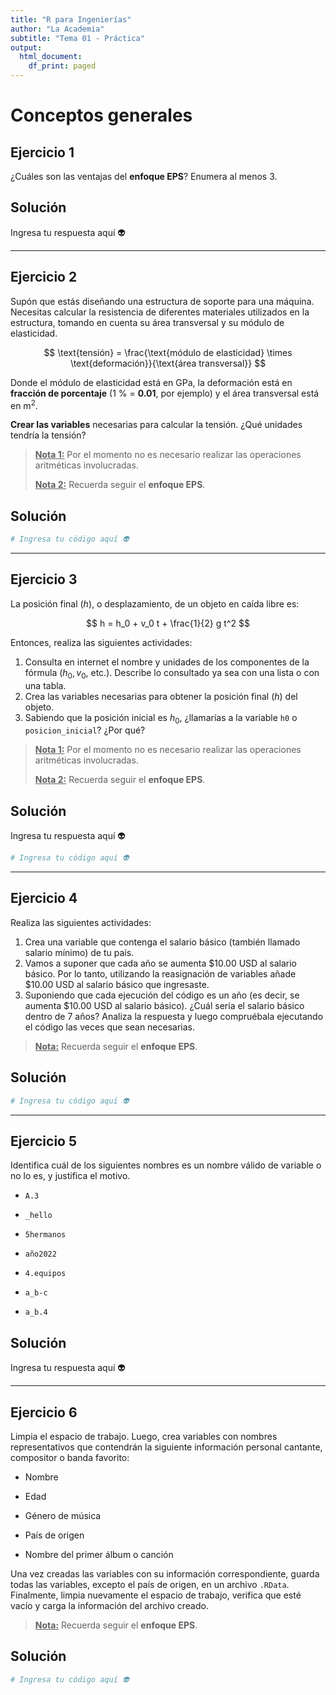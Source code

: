 ```yaml
---
title: "R para Ingenierías"
author: "La Academia"
subtitle: "Tema 01 - Práctica"
output:
  html_document:
    df_print: paged
---
```


# Conceptos generales

## Ejercicio 1

¿Cuáles son las ventajas del **enfoque EPS**? Enumera al menos 3.

## Solución

Ingresa tu respuesta aquí 👽

------------------------------------------------------------------------

## Ejercicio 2

Supón que estás diseñando una estructura de soporte para una máquina. Necesitas calcular la resistencia de diferentes materiales utilizados en la estructura, tomando en cuenta su área transversal y su módulo de elasticidad.

$$ \text{tensión} = \frac{\text{módulo de elasticidad} \times \text{deformación}}{\text{área transversal}} $$

Donde el módulo de elasticidad está en GPa, la deformación está en **fracción de porcentaje** (1 % = **0.01**, por ejemplo) y el área transversal está en m^2^.

**Crear las variables** necesarias para calcular la tensión. ¿Qué unidades tendría la tensión?

> [**Nota 1:**]{.underline} Por el momento no es necesario realizar las operaciones aritméticas involucradas.
>
> [**Nota 2:**]{.underline} Recuerda seguir el **enfoque EPS**.

## Solución

```r
# Ingresa tu código aquí 👽
```

------------------------------------------------------------------------

## Ejercicio 3

La posición final $(h)$, o desplazamiento, de un objeto en caída libre es:

$$
h = h_0 + v_0 t + \frac{1}{2} g t^2
$$

Entonces, realiza las siguientes actividades:

1.  Consulta en internet el nombre y unidades de los componentes de la fórmula $(h_0, v_0$, etc.). Describe lo consultado ya sea con una lista o con una tabla.
2.  Crea las variables necesarias para obtener la posición final $(h)$ del objeto.
3.  Sabiendo que la posición inicial es $h_0$, ¿llamarías a la variable `h0` o `posicion_inicial`? ¿Por qué?

> [**Nota 1:**]{.underline} Por el momento no es necesario realizar las operaciones aritméticas involucradas.
>
> [**Nota 2:**]{.underline} Recuerda seguir el **enfoque EPS**.

## Solución

Ingresa tu respuesta aquí 👽

```r
# Ingresa tu código aquí 👽
```

------------------------------------------------------------------------

## Ejercicio 4

Realiza las siguientes actividades:

1.  Crea una variable que contenga el salario básico (también llamado salario mínimo) de tu país.
2.  Vamos a suponer que cada año se aumenta \$10.00 USD al salario básico. Por lo tanto, utilizando la reasignación de variables añade \$10.00 USD al salario básico que ingresaste.
3.  Suponiendo que cada ejecución del código es un año (es decir, se aumenta \$10.00 USD al salario básico). ¿Cuál sería el salario básico dentro de 7 años? Analiza la respuesta y luego compruébala ejecutando el código las veces que sean necesarias.

> [**Nota:**]{.underline} Recuerda seguir el **enfoque EPS**.

## Solución

```r
# Ingresa tu código aquí 👽
```

------------------------------------------------------------------------

## Ejercicio 5

Identifica cuál de los siguientes nombres es un nombre válido de variable o no lo es, y justifica el motivo.

-   `A.3`

-   `_hello`

-   `5hermanos`

-   `año2022`

-   `4.equipos`

-   `a_b-c`

-   `a_b.4`

## Solución

Ingresa tu respuesta aquí 👽

------------------------------------------------------------------------

## Ejercicio 6

Limpia el espacio de trabajo. Luego, crea variables con nombres representativos que contendrán la siguiente información personal cantante, compositor o banda favorito:

-   Nombre

-   Edad

-   Género de música

-   País de origen

-   Nombre del primer álbum o canción

Una vez creadas las variables con su información correspondiente, guarda todas las variables, excepto el país de origen, en un archivo `.RData`. Finalmente, limpia nuevamente el espacio de trabajo, verifica que esté vacío y carga la información del archivo creado.

> [**Nota:**]{.underline} Recuerda seguir el **enfoque EPS**.

## Solución

```r
# Ingresa tu código aquí 👽
```
